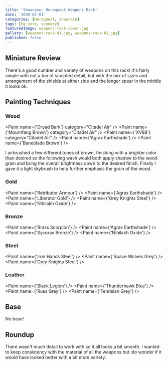 ```yaml
---
title: 'Showcase: Heroquest Weapons Rack'
date: '2030-01-01'
categories: [Heroquest, Showcase]
tags: [hq core, scenery]
featuredImage: weapons-rack-cover.jpg
gallery: [weapons-rack-01.jpg, weapons-rack-02.jpg]
published: false
---
```



## Miniature Review

There's a good number and variety of weapons on this rack! It's fairly simple with not a ton of sculpted detail,
but with the mix of sizes and arrangement of the shields at either side and the longer spear in the middle it looks ok.

## Painting Techniques

### Wood

<Paint name={'Dryad Bark'} category="Citadel Air" />
<Paint name={'Mournfang Brown'} category="Citadel Air" />
<Paint name={'XV88'} category="Citadel Air" />
<Paint name={'Agrax Earthshade'} />
<Paint name={'Baneblade Brown'} />

I airbrushed a few different tones of brown, finishing with a brighter color than desired so the following wash
would both apply shadow to the wood grain and bring the overall brightness down to the desired finish.
Finally I gave it a light drybrush to help further emphasis the grain of the wood.

### Gold

<Paint name={'Retributor Armour'} />
<Paint name={'Agrax Earthshade'} />
<Paint name={'Liberator Gold'} />
<Paint name={'Grey Knights Steel'} />
<Paint name={'Nihilakh Oxide'} />

### Bronze

<Paint name={'Brass Scorpion'} />
<Paint name={'Agrax Earthshade'} />
<Paint name={'Sycorax Bronze'} />
<Paint name={'Nihilakh Oxide'} />

### Steel

<Paint name={'Iron Hands Steel'} />
<Paint name={'Space Wolves Grey'} />
<Paint name={'Grey Knights Steel'} />

### Leather

<Paint name={'Black Legion'} />
<Paint name={'Thunderhawk Blue'} />
<Paint name={'Russ Grey'} />
<Paint name={'Fenrisian Grey'} />

## Base

No base!

## Roundup

There wasn't much detail to work with so it all looks a bit smooth. I wanted to keep consistency with the material of
all the weapons but ido wonder if it would have looked better with a bit more variety.
